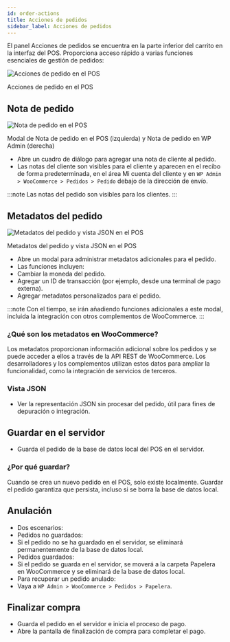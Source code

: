 ```yaml
---
id: order-actions
title: Acciones de pedidos
sidebar_label: Acciones de pedidos
---
```



El panel Acciones de pedidos se encuentra en la parte inferior del carrito en la interfaz del POS. Proporciona acceso rápido a varias funciones esenciales de gestión de pedidos:

<div class="image-container">
<Image
alt="Acciones de pedido en el POS"
img="/img/order-actions.png"
/>
<p class="image-caption">Acciones de pedido en el POS</p>
</div>

## Nota de pedido

<div class="image-container">
<Image
alt="Nota de pedido en el POS"
img="/img/order-note.png"
style={{maxHeight: 500}}
/>
<p class="image-caption">Modal de Nota de pedido en el POS (izquierda) y Nota de pedido en WP Admin (derecha)</p>
</div>

- Abre un cuadro de diálogo para agregar una nota de cliente al pedido.
- Las notas del cliente son visibles para el cliente y aparecen en el recibo de forma predeterminada, en el área Mi cuenta del cliente y en `WP Admin > WooCommerce > Pedidos > Pedido` debajo de la dirección de envío.

:::note
Las notas del pedido son visibles para los clientes.
:::

## Metadatos del pedido

<div class="image-container">
<Image
alt="Metadatos del pedido y vista JSON en el POS"
img="/img/order-meta.png"
style={{maxHeight: 500}}
/>
<p class="image-caption">Metadatos del pedido y vista JSON en el POS</p>
</div>

- Abre un modal para administrar metadatos adicionales para el pedido.
- Las funciones incluyen:
- Cambiar la moneda del pedido.
- Agregar un ID de transacción (por ejemplo, desde una terminal de pago externa).
- Agregar metadatos personalizados para el pedido.

:::note
Con el tiempo, se irán añadiendo funciones adicionales a este modal, incluida la integración con otros complementos de WooCommerce.
:::

### ¿Qué son los metadatos en WooCommerce?

Los metadatos proporcionan información adicional sobre los pedidos y se puede acceder a ellos a través de la API REST de WooCommerce. Los desarrolladores y los complementos utilizan estos datos para ampliar la funcionalidad, como la integración de servicios de terceros.

### Vista JSON

- Ver la representación JSON sin procesar del pedido, útil para fines de depuración o integración.

## Guardar en el servidor

- Guarda el pedido de la base de datos local del POS en el servidor.

### ¿Por qué guardar?

Cuando se crea un nuevo pedido en el POS, solo existe localmente.
Guardar el pedido garantiza que persista, incluso si se borra la base de datos local.

## Anulación

- Dos escenarios:
- Pedidos no guardados:
- Si el pedido no se ha guardado en el servidor, se eliminará permanentemente de la base de datos local.
- Pedidos guardados:
- Si el pedido se guarda en el servidor, se moverá a la carpeta Papelera en WooCommerce y se eliminará de la base de datos local.
- Para recuperar un pedido anulado:
- Vaya a `WP Admin > WooCommerce > Pedidos > Papelera`.

## Finalizar compra

- Guarda el pedido en el servidor e inicia el proceso de pago.
- Abre la pantalla de finalización de compra para completar el pago.
